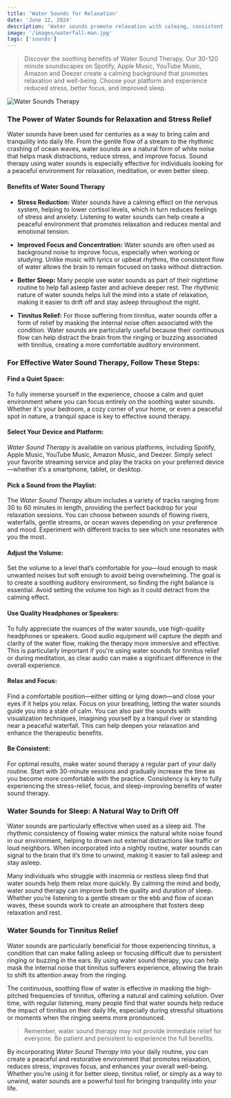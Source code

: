 ```yaml
---
title: 'Water Sounds for Relaxation'
date: 'June 12, 2024'
description: 'Water sounds promote relaxation with calming, consistent tones, helping to soothe the mind, reduce stress and improve focus.'
image: '/images/waterfall-man.jpg'
tags: ['sounds']
---
```


<Blockquote>
  Discover the soothing benefits of Water Sound Therapy. Our 30-120 minute
  soundscapes on Spotify, Apple Music, YouTube Music, Amazon and Deezer create a
  calming background that promotes relaxation and well-being. Choose your
  platform and experience reduced stress, better focus, and improved sleep.
</Blockquote>

<Image src="/images/waterfall-man.jpg" alt="Water Sounds Therapy" />

<StreamingPlatforms
  spotifyLink="https://open.spotify.com/album/0nB6t8BmPRt7KjU9dN80RB?si=Ll_CaqivRgeZSXpqjeM99Q"
  appleMusicLink="https://music.apple.com/de/album/beyond-the-buzz-4/1751194030"
  youtubeMusicLink="https://music.youtube.com/playlist?list=OLAK5uy_kDiY-Y4r0VXaRzX0SxoBkxGWGM6p5xVEA&si=5DQHsDn61_f7ANBI"
  amazonMusicLink="https://amazon.com/music/player/albums/B0D6M936D3"
  deezerLink="https://deezer.page.link/wYFio5HF9uXA2xFx9"
/>

### The Power of Water Sounds for Relaxation and Stress Relief

Water sounds have been used for centuries as a way to bring calm and tranquility into daily life. From the gentle flow of a stream to the rhythmic crashing of ocean waves, water sounds are a natural form of white noise that helps mask distractions, reduce stress, and improve focus. Sound therapy using water sounds is especially effective for individuals looking for a peaceful environment for relaxation, meditation, or even better sleep.

#### Benefits of Water Sound Therapy

- **Stress Reduction:** Water sounds have a calming effect on the nervous system, helping to lower cortisol levels, which in turn reduces feelings of stress and anxiety. Listening to water sounds can help create a peaceful environment that promotes relaxation and reduces mental and emotional tension.

- **Improved Focus and Concentration:** Water sounds are often used as background noise to improve focus, especially when working or studying. Unlike music with lyrics or upbeat rhythms, the consistent flow of water allows the brain to remain focused on tasks without distraction.

- **Better Sleep:** Many people use water sounds as part of their nighttime routine to help fall asleep faster and achieve deeper rest. The rhythmic nature of water sounds helps lull the mind into a state of relaxation, making it easier to drift off and stay asleep throughout the night.

- **Tinnitus Relief:** For those suffering from tinnitus, water sounds offer a form of relief by masking the internal noise often associated with the condition. Water sounds are particularly useful because their continuous flow can help distract the brain from the ringing or buzzing associated with tinnitus, creating a more comfortable auditory environment.

### For Effective Water Sound Therapy, Follow These Steps:

#### <Highlighter>Find a Quiet Space:</Highlighter>

To fully immerse yourself in the experience, choose a calm and quiet environment where you can focus entirely on the soothing water sounds. Whether it's your bedroom, a cozy corner of your home, or even a peaceful spot in nature, a tranquil space is key to effective sound therapy.

#### <Highlighter>Select Your Device and Platform:</Highlighter>

_Water Sound Therapy_ is available on various platforms, including Spotify, Apple Music, YouTube Music, Amazon Music, and Deezer. Simply select your favorite streaming service and play the tracks on your preferred device—whether it’s a smartphone, tablet, or desktop.

#### <Highlighter>Pick a Sound from the Playlist:</Highlighter>

The _Water Sound Therapy_ album includes a variety of tracks ranging from 30 to 60 minutes in length, providing the perfect backdrop for your relaxation sessions. You can choose between sounds of flowing rivers, waterfalls, gentle streams, or ocean waves depending on your preference and mood. Experiment with different tracks to see which one resonates with you the most.

<AdComponent />

#### <Highlighter>Adjust the Volume:</Highlighter>

Set the volume to a level that’s comfortable for you—loud enough to mask unwanted noises but soft enough to avoid being overwhelming. The goal is to create a soothing auditory environment, so finding the right balance is essential. Avoid setting the volume too high as it could detract from the calming effect.

#### <Highlighter>Use Quality Headphones or Speakers:</Highlighter>

To fully appreciate the nuances of the water sounds, use high-quality headphones or speakers. Good audio equipment will capture the depth and clarity of the water flow, making the therapy more immersive and effective. This is particularly important if you're using water sounds for tinnitus relief or during meditation, as clear audio can make a significant difference in the overall experience.

#### <Highlighter>Relax and Focus:</Highlighter>

Find a comfortable position—either sitting or lying down—and close your eyes if it helps you relax. Focus on your breathing, letting the water sounds guide you into a state of calm. You can also pair the sounds with visualization techniques, imagining yourself by a tranquil river or standing near a peaceful waterfall. This can help deepen your relaxation and enhance the therapeutic benefits.

#### <Highlighter>Be Consistent:</Highlighter>

For optimal results, make water sound therapy a regular part of your daily routine. Start with 30-minute sessions and gradually increase the time as you become more comfortable with the practice. Consistency is key to fully experiencing the stress-relief, focus, and sleep-improving benefits of water sound therapy.

### Water Sounds for Sleep: A Natural Way to Drift Off

Water sounds are particularly effective when used as a sleep aid. The rhythmic consistency of flowing water mimics the natural white noise found in our environment, helping to drown out external distractions like traffic or loud neighbors. When incorporated into a nightly routine, water sounds can signal to the brain that it’s time to unwind, making it easier to fall asleep and stay asleep.

Many individuals who struggle with insomnia or restless sleep find that water sounds help them relax more quickly. By calming the mind and body, water sound therapy can improve both the quality and duration of sleep. Whether you’re listening to a gentle stream or the ebb and flow of ocean waves, these sounds work to create an atmosphere that fosters deep relaxation and rest.

<AdComponent />

### Water Sounds for Tinnitus Relief

Water sounds are particularly beneficial for those experiencing tinnitus, a condition that can make falling asleep or focusing difficult due to persistent ringing or buzzing in the ears. By using water sound therapy, you can help mask the internal noise that tinnitus sufferers experience, allowing the brain to shift its attention away from the ringing.

The continuous, soothing flow of water is effective in masking the high-pitched frequencies of tinnitus, offering a natural and calming solution. Over time, with regular listening, many people find that water sounds help reduce the impact of tinnitus on their daily life, especially during stressful situations or moments when the ringing seems more pronounced.

<Blockquote>
  Remember, water sound therapy may not provide immediate relief for everyone.
  Be patient and persistent to experience the full benefits.
</Blockquote>

By incorporating _Water Sound Therapy_ into your daily routine, you can create a peaceful and restorative environment that promotes relaxation, reduces stress, improves focus, and enhances your overall well-being. Whether you’re using it for better sleep, tinnitus relief, or simply as a way to unwind, water sounds are a powerful tool for bringing tranquility into your life.
